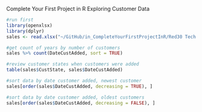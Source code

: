 Complete Your First Project in R
Exploring Customer Data

```{r}
#run first
library(openxlsx)
library(dplyr)
sales <- read.xlsx("~/GitHub/in_CompleteYourFirstProjectInR/Red30 Tech Sales.xlsx",1,detectDates = TRUE)
```

```{r}
#get count of years by number of customers 
sales %>% count(DateCustAdded, sort = TRUE)
```

```{r}
#review customer states when customers were added
table(sales$CustState, sales$DateCustAdded)
```

```{r}
#sort data by date customer added, newest customer
sales[order(sales$DateCustAdded, decreasing = TRUE), ]
```

```{r}
#sort data by date customer added, oldest customers
sales[order(sales$DateCustAdded, decreasing = FALSE), ]
```


